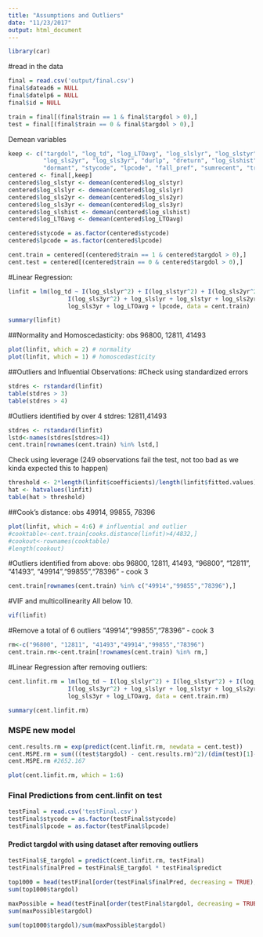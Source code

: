 ```yaml
---
title: "Assumptions and Outliers"
date: "11/23/2017"
output: html_document
---
```


```r
library(car)
```

#read in the data
```r
final = read.csv('output/final.csv')
final$datead6 = NULL
final$datelp6 = NULL
final$id = NULL

train = final[(final$train == 1 & final$targdol > 0),]
test = final[(final$train == 0 & final$targdol > 0),]
```

Demean variables
```r
keep <- c("targdol", "log_td", "log_LTOavg", "log_slslyr", "log_slstyr",
          "log_sls2yr", "log_sls3yr", "durlp", "dreturn", "log_slshist",
          "dormant", "stycode", "lpcode", "fall_pref", "sumrecent", "train")
centered <- final[,keep]
centered$log_slstyr <- demean(centered$log_slstyr)
centered$log_slslyr <- demean(centered$log_slslyr)
centered$log_sls2yr <- demean(centered$log_sls2yr)
centered$log_sls3yr <- demean(centered$log_sls3yr)
centered$log_slshist <- demean(centered$log_slshist)
centered$log_LTOavg <- demean(centered$log_LTOavg)

centered$stycode = as.factor(centered$stycode)
centered$lpcode = as.factor(centered$lpcode)

cent.train = centered[(centered$train == 1 & centered$targdol > 0),]
cent.test = centered[(centered$train == 0 & centered$targdol > 0),]
```

#Linear Regression:
```r
linfit = lm(log_td ~ I(log_slslyr^2) + I(log_slstyr^2) + I(log_sls2yr^2) + 
                 I(log_sls3yr^2) + log_slslyr + log_slstyr + log_sls2yr + 
                 log_sls3yr + log_LTOavg + lpcode, data = cent.train)

summary(linfit)
```

##Normality and Homoscedasticity:
obs 96800, 12811, 41493
```r
plot(linfit, which = 2) # normality
plot(linfit, which = 1) # homoscedasticity
```

##Outliers and Influential Observations: 
#Check using standardized errors
```r
stdres <- rstandard(linfit)
table(stdres > 3)
table(stdres > 4)
```

#Outliers identified by over 4 stdres: 12811,41493
```r
stdres <- rstandard(linfit)
lstd<-names(stdres[stdres>4])
cent.train[rownames(cent.train) %in% lstd,]
```

Check using leverage (249 observations fail the test, not too bad as we kinda expected this to happen)
```r
threshold <- 2*length(linfit$coefficients)/length(linfit$fitted.values)
hat <- hatvalues(linfit)
table(hat > threshold)
```

##Cook's distance:
obs 49914, 99855, 78396
```r
plot(linfit, which = 4:6) # influential and outlier
#cooktable<-cent.train[cooks.distance(linfit)>4/4832,]
#cookout<-rownames(cooktable)
#length(cookout)
```

#Outliers identified from above: obs 96800, 12811, 41493,
"96800", "12811", "41493",
"49914","99855","78396" - cook 3
```r
cent.train[rownames(cent.train) %in% c("49914","99855","78396"),]
```

#VIF and multicollinearity
All below 10.
```r
vif(linfit)
```

#Remove a total of 6 outliers
"49914","99855","78396" - cook 3
```r
rm<-c("96800", "12811", "41493","49914","99855","78396")
cent.train.rm<-cent.train[!rownames(cent.train) %in% rm,]
```

#Linear Regression after removing outliers:
```r
cent.linfit.rm = lm(log_td ~ I(log_slslyr^2) + I(log_slstyr^2) + I(log_sls2yr^2) + 
                 I(log_sls3yr^2) + log_slslyr + log_slstyr + log_sls2yr + 
                 log_sls3yr + log_LTOavg, data = cent.train.rm)

summary(cent.linfit.rm)
```

### MSPE new model
```r
cent.results.rm = exp(predict(cent.linfit.rm, newdata = cent.test))
cent.MSPE.rm = sum(((test$targdol) - cent.results.rm)^2)/(dim(test)[1]-(length(cent.linfit.rm$coefficients)))
cent.MSPE.rm #2652.167

plot(cent.linfit.rm, which = 1:6)
```

### Final Predictions from cent.linfit on test
```r
testFinal = read.csv('testFinal.csv')
testFinal$stycode = as.factor(testFinal$stycode)
testFinal$lpcode = as.factor(testFinal$lpcode)
```

#### Predict targdol with using dataset after removing outliers
```r
testFinal$E_targdol = predict(cent.linfit.rm, testFinal)
testFinal$finalPred = testFinal$E_targdol * testFinal$predict

top1000 = head(testFinal[order(testFinal$finalPred, decreasing = TRUE), ], 1000)
sum(top1000$targdol)

maxPossible = head(testFinal[order(testFinal$targdol, decreasing = TRUE), ], 1000)
sum(maxPossible$targdol)
```

```r
sum(top1000$targdol)/sum(maxPossible$targdol)
```
